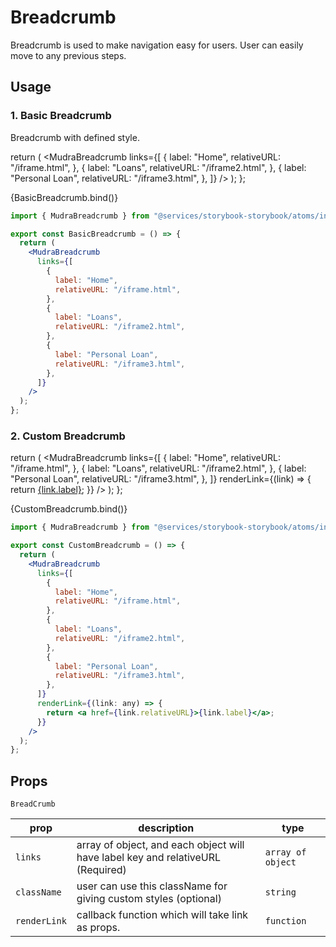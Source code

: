 
<Meta title="Atoms/Mudra Breadcrumb" component={MudraBreadcrumb} />

# Breadcrumb

Breadcrumb is used to make navigation easy for users. User can easily move to any previous steps.

## Usage

### 1. Basic Breadcrumb

Breadcrumb with defined style.

  return (
    <MudraBreadcrumb
      links={[
        {
          label: "Home",
          relativeURL: "/iframe.html",
        },
        {
          label: "Loans",
          relativeURL: "/iframe2.html",
        },
        {
          label: "Personal Loan",
          relativeURL: "/iframe3.html",
        },
      ]}
    />
  );
};

<Canvas>
  <Story name="BasicBreadcrumb">{BasicBreadcrumb.bind()}</Story>
</Canvas>

```jsx
import { MudraBreadcrumb } from "@services/storybook-storybook/atoms/index";

export const BasicBreadcrumb = () => {
  return (
    <MudraBreadcrumb
      links={[
        {
          label: "Home",
          relativeURL: "/iframe.html",
        },
        {
          label: "Loans",
          relativeURL: "/iframe2.html",
        },
        {
          label: "Personal Loan",
          relativeURL: "/iframe3.html",
        },
      ]}
    />
  );
};
```

### 2. Custom Breadcrumb

  return (
    <MudraBreadcrumb
      links={[
        {
          label: "Home",
          relativeURL: "/iframe.html",
        },
        {
          label: "Loans",
          relativeURL: "/iframe2.html",
        },
        {
          label: "Personal Loan",
          relativeURL: "/iframe3.html",
        },
      ]}
      renderLink={(link) => {
        return <a href={link.relativeURL}>{link.label}</a>;
      }}
    />
  );
};

<Canvas>
  <Story name="CustomBreadcrumb">{CustomBreadcrumb.bind()}</Story>
</Canvas>

```jsx
import { MudraBreadcrumb } from "@services/storybook-storybook/atoms/index";

export const CustomBreadcrumb = () => {
  return (
    <MudraBreadcrumb
      links={[
        {
          label: "Home",
          relativeURL: "/iframe.html",
        },
        {
          label: "Loans",
          relativeURL: "/iframe2.html",
        },
        {
          label: "Personal Loan",
          relativeURL: "/iframe3.html",
        },
      ]}
      renderLink={(link: any) => {
        return <a href={link.relativeURL}>{link.label}</a>;
      }}
    />
  );
};
```

## Props

`BreadCrumb`

<div style={{overflowX: 'auto'}}>

| prop         | description                                                                     | type              |
| ------------ | ------------------------------------------------------------------------------- | ----------------- |
| `links`      | array of object, and each object will have label key and relativeURL (Required) | `array of object` |
| `className`  | user can use this className for giving custom styles (optional)                 | `string`          |
| `renderLink` | callback function which will take link as props.                                | `function`        |

</div>
